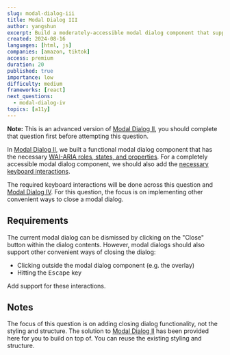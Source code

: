 ```yaml
---
slug: modal-dialog-iii
title: Modal Dialog III
author: yangshun
excerpt: Build a moderately-accessible modal dialog component that supports common ways to close the dialog
created: 2024-08-16
languages: [html, js]
companies: [amazon, tiktok]
access: premium
duration: 20
published: true
importance: low
difficulty: medium
frameworks: [react]
next_questions:
  - modal-dialog-iv
topics: [a11y]
---
```


**Note:** This is an advanced version of [Modal Dialog II](/questions/user-interface/modal-dialog-ii), you should complete that question first before attempting this question.

In [Modal Dialog II](/questions/user-interface/modal-dialog-ii), we built a functional modal dialog component that has the necessary [WAI-ARIA roles, states, and properties](https://www.w3.org/WAI/ARIA/apg/patterns/dialog-modal/#wai-ariaroles,states,andproperties). For a completely accessible modal dialog component, we should also add the [necessary keyboard interactions](https://www.w3.org/WAI/ARIA/apg/patterns/dialog-modal/#keyboardinteraction).

The required keyboard interactions will be done across this question and [Modal Dialog IV](/questions/user-interface/modal-dialog-iv). For this question, the focus is on implementing other convenient ways to close a modal dialog.

## Requirements

The current modal dialog can be dismissed by clicking on the "Close" button within the dialog contents. However, modal dialogs should also support other convenient ways of closing the dialog:

- Clicking outside the modal dialog component (e.g. the overlay)
- Hitting the <kbd>Escape</kbd> key

Add support for these interactions.

## Notes

The focus of this question is on adding closing dialog functionality, not the styling and structure. The solution to [Modal Dialog II](/questions/user-interface/modal-dialog-ii) has been provided here for you to build on top of. You can reuse the existing styling and structure.
